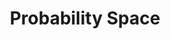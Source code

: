 ---
title: Probability Space
desc: Let's begin to build 🏗 the probability model!
isActive: true 
---